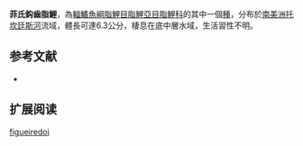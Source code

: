 {{Speciesbox
| status = NE
| status_system = IUCN3.1
| image = 
| genus = Creagrutus
| name = 菲氏鈎齒脂鯉
| species =  figueiredoi
| authority = [[Vari_&_Harold|Vari & Harold]], 2001
| synonyms = 
}}
'''菲氏鈎齒脂鯉'''，為[[輻鰭魚綱|輻鰭魚綱]][[脂鯉目|脂鯉目]][[脂鯉亞目|脂鯉亞目]][[脂鯉科|脂鯉科]]的其中一個[[種|種]]，分布於[[南美洲|南美洲]][[托坎廷斯河|托坎廷斯河]]流域，體長可達6.3公分，棲息在底中層水域，生活習性不明。

==参考文献==
{{refbegin}}
*{{FishBase_species|genus=Creagrutus|species=figueiredoi|year=2014|month=1}}
{{refend}}

== 扩展阅读 ==
{{refbegin}}
{{wikispecies-inline|Creagrutus figueiredoi|菲氏鈎齒脂鯉}}
{{refend}}
{{Taxonbar|from=Q5552841}}

[[Category:鈎齒脂鯉屬|figueiredoi]]


{{魚類小作品}}